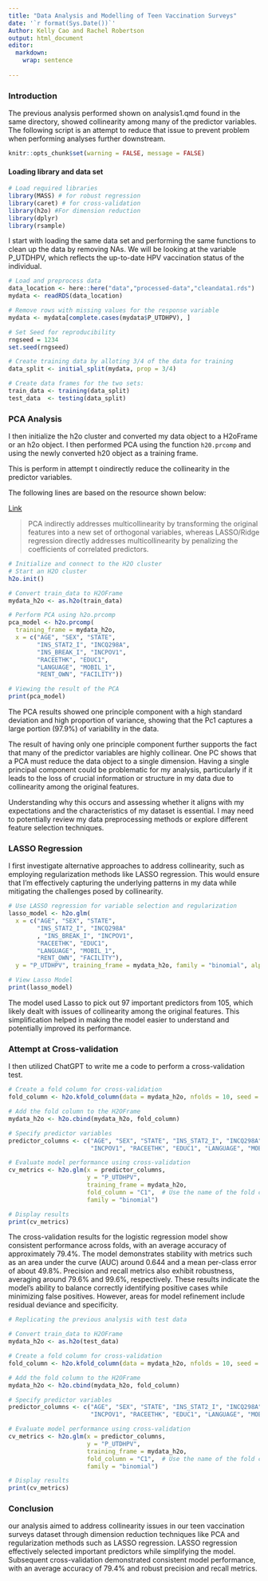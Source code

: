 ```yaml
---
title: "Data Analysis and Modelling of Teen Vaccination Surveys"
date: '`r format(Sys.Date())`'
Author: Kelly Cao and Rachel Robertson
output: html_document
editor: 
  markdown: 
    wrap: sentence
  
---
```

### Introduction
The previous analysis performed shown on analysis1.qmd found in the same directory, showed collinearity among many of the predictor variables. The following script is an attempt to reduce that issue to prevent problem when performing analyses further downstream. 

```r
knitr::opts_chunk$set(warning = FALSE, message = FALSE) 
```


#### Loading library and data set
``` R
# Load required libraries
library(MASS) # for robust regression
library(caret) # for cross-validation
library(h2o) #For dimension reduction
library(dplyr) 
library(rsample)

```

I start with loading the same data set and performing the same functions to clean up the data by removing NAs. We will be looking at the variable P_UTDHPV, which reflects the up-to-date HPV vaccination status of the individual.
```R
# Load and preprocess data
data_location <- here::here("data","processed-data","cleandata1.rds")
mydata <- readRDS(data_location)

# Remove rows with missing values for the response variable
mydata <- mydata[complete.cases(mydata$P_UTDHPV), ]

# Set Seed for reproducibility
rngseed = 1234
set.seed(rngseed)

# Create training data by alloting 3/4 of the data for training
data_split <- initial_split(mydata, prop = 3/4)

# Create data frames for the two sets:
train_data <- training(data_split)
test_data  <- testing(data_split)

```


### PCA Analysis
I then initialize the h2o cluster and converted my data object to a H2oFrame or an h2o object. I then performed PCA using the function `h20.prcomp` and using the newly converted h20 object as a training frame. 

This is perform in attempt t oindirectly reduce the collinearity in the predictor variables.

The following lines are based on the resource shown below:

[Link](https://bradleyboehmke.github.io/HOML/pca.html)

>PCA indirectly addresses multicollinearity by transforming the original features into a new set of orthogonal variables, whereas LASSO/Ridge regression directly addresses multicollinearity by penalizing the coefficients of correlated predictors.

```R
# Initialize and connect to the H2O cluster
# Start an H2O cluster
h2o.init()

# Convert train_data to H2OFrame
mydata_h2o <- as.h2o(train_data)

# Perform PCA using h2o.prcomp
pca_model <- h2o.prcomp(
  training_frame = mydata_h2o, 
  x = c("AGE", "SEX", "STATE", 
        "INS_STAT2_I", "INCQ298A", 
        "INS_BREAK_I", "INCPOV1", 
        "RACEETHK", "EDUC1", 
        "LANGUAGE", "MOBIL_1", 
        "RENT_OWN", "FACILITY"))

# Viewing the result of the PCA
print(pca_model)

```

The PCA results showed one principle component with a high standard deviation and high proportion of variance, showing that the Pc1 captures a large portion (97.9%) of variability in the data. 

The result of having only one principle component further supports the fact that many of the predictor variables are highly collinear. One PC shows that a PCA must reduce the data object to a single dimension. Having a single principal component could be problematic for my analysis, particularly if it leads to the loss of crucial information or structure in my data due to collinearity among the original features. 

Understanding why this occurs and assessing whether it aligns with my expectations and the characteristics of my dataset is essential. I may need to potentially review my data preprocessing methods or explore different feature selection techniques. 

### LASSO Regression
I first investigate alternative approaches to address collinearity, such as employing regularization methods like LASSO regression. This would ensure that I'm effectively capturing the underlying patterns in my data while mitigating the challenges posed by collinearity.

```R
# Use LASSO regression for variable selection and regularization
lasso_model <- h2o.glm(
  x = c("AGE", "SEX", "STATE",
        "INS_STAT2_I", "INCQ298A"
        , "INS_BREAK_I", "INCPOV1",
        "RACEETHK", "EDUC1",
        "LANGUAGE", "MOBIL_1",
        "RENT_OWN", "FACILITY"),
  y = "P_UTDHPV", training_frame = mydata_h2o, family = "binomial", alpha = 1)

# View Lasso Model
print(lasso_model)

```

The model used Lasso to pick out 97 important predictors from 105, which likely dealt with issues of collinearity among the original features. This simplification helped in making the model easier to understand and potentially improved its performance.


### Attempt at Cross-validation
I then utilized ChatGPT to write me a code to perform a cross-validation test.

```R
# Create a fold column for cross-validation
fold_column <- h2o.kfold_column(data = mydata_h2o, nfolds = 10, seed = 1)  # Specify the number of folds and a seed for reproducibility

# Add the fold column to the H2OFrame
mydata_h2o <- h2o.cbind(mydata_h2o, fold_column)

# Specify predictor variables
predictor_columns <- c("AGE", "SEX", "STATE", "INS_STAT2_I", "INCQ298A", "INS_BREAK_I", 
                       "INCPOV1", "RACEETHK", "EDUC1", "LANGUAGE", "MOBIL_1", "RENT_OWN", "FACILITY")

# Evaluate model performance using cross-validation
cv_metrics <- h2o.glm(x = predictor_columns, 
                      y = "P_UTDHPV", 
                      training_frame = mydata_h2o, 
                      fold_column = "C1",  # Use the name of the fold column (default name is "C1")
                      family = "binomial")

# Display results
print(cv_metrics)
```

The cross-validation results for the logistic regression model show consistent performance across folds, with an average accuracy of approximately 79.4%. The model demonstrates stability with metrics such as an area under the curve (AUC) around 0.644 and a mean per-class error of about 49.8%. Precision and recall metrics also exhibit robustness, averaging around 79.6% and 99.6%, respectively. These results indicate the model's ability to balance correctly identifying positive cases while minimizing false positives. However, areas for model refinement include residual deviance and specificity.

```r
# Replicating the previous analysis with test data 

# Convert train_data to H2OFrame
mydata_h2o <- as.h2o(test_data)

# Create a fold column for cross-validation
fold_column <- h2o.kfold_column(data = mydata_h2o, nfolds = 10, seed = 1)  # Specify the number of folds and a seed for reproducibility

# Add the fold column to the H2OFrame
mydata_h2o <- h2o.cbind(mydata_h2o, fold_column)

# Specify predictor variables
predictor_columns <- c("AGE", "SEX", "STATE", "INS_STAT2_I", "INCQ298A", "INS_BREAK_I", 
                       "INCPOV1", "RACEETHK", "EDUC1", "LANGUAGE", "MOBIL_1", "RENT_OWN", "FACILITY")

# Evaluate model performance using cross-validation
cv_metrics <- h2o.glm(x = predictor_columns, 
                      y = "P_UTDHPV", 
                      training_frame = mydata_h2o, 
                      fold_column = "C1",  # Use the name of the fold column (default name is "C1")
                      family = "binomial")

# Display results
print(cv_metrics)

```


### Conclusion
our analysis aimed to address collinearity issues in our teen vaccination surveys dataset through dimension reduction techniques like PCA and regularization methods such as LASSO regression. LASSO regression effectively selected important predictors while simplifying the model. Subsequent cross-validation demonstrated consistent model performance, with an average accuracy of 79.4% and robust precision and recall metrics. 